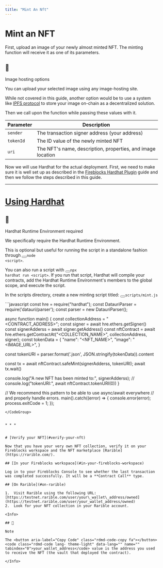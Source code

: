 ```yaml
---
title: "Mint An Nft"
---
```

  
  # Mint an NFT

First, upload an image of your newly almost minted NFT. The minting function will receive it as one of its parameters.

<Info>

## 📘

Image hosting options

You can upload your selected image using any image-hosting site.

While not covered in this guide, another option would be to use a system like [IPFS protocol](https://en.wikipedia.org/wiki/InterPlanetary_File_System) to store your image on-chain as a decentralized solution.

</Info>

Then we call upon the function while passing these values with it.

| Parameter | Description |
| --- | --- |
| `sender` | The transaction signer address (your address) |
| `tokenId` | The ID value of the newly minted NFT |
| `uri` | The NFT's name, description, properties, and image location |

Now we will use Hardhat for the actual deployment. First, we need to make sure it is well set up as described in the [Fireblocks Hardhat Plugin](/reference/hardhat-plugin) guide and then we follow the steps described in this guide.

* * *

  
# [Using Hardhat](#using-hardhat)
<Warning>

## 🚧

Hardhat Runtime Environment required

We specifically require the Hardhat Runtime Environment.

This is optional but useful for running the script in a standalone fashion through <button aria-label="Copy Code" class="rdmd-code-copy fa"></button><code class="rdmd-code lang- theme-light" data-lang="" name="" tabindex="0">node &lt;script&gt;</code>.

You can also run a script with <button aria-label="Copy Code" class="rdmd-code-copy fa"></button><code class="rdmd-code lang- theme-light" data-lang="" name="" tabindex="0">npx hardhat run &lt;script&gt;</code>. If you run that script, Hardhat will compile your contracts, add the Hardhat Runtime Environment's members to the global scope, and execute the script.

</Warning>

In the scripts directory, create a new minting script titled: <button aria-label="Copy Code" class="rdmd-code-copy fa"></button><code class="rdmd-code lang- theme-light" data-lang="" name="" tabindex="0">scripts/mint.js</code>

<CodeGroup>
```javascript
const hre = require("hardhat");
const DatauriParser = require('datauri/parser');
const parser = new DatauriParser();

async function main() {
  const collectionAddress = "<CONTRACT_ADDRESS>";
  const signer = await hre.ethers.getSigner()
  const signerAdderss = await signer.getAddress()
  const nftContract = await hre.ethers.getContractAt("<COLLECTION_NAME>", collectionAddress, signer);
  const tokenData = {
    "name": "<NFT_NAME>",
    "image": "<IMAGE_URL>",
  }

  const tokenURI = parser.format('.json', JSON.stringify(tokenData)).content
  
  const tx = await nftContract.safeMint(signerAdderss, tokenURI);
  await tx.wait()

  console.log("A new NFT has been minted to:", signerAdderss);
  // console.log("tokenURI:", await nftContract.tokenURI(0))
}

// We recommend this pattern to be able to use async/await everywhere
// and properly handle errors.
main().catch((error) => {
  console.error(error);
  process.exitCode = 1;
});

```
</CodeGroup>  
  

* * *

  
# [Verify your NFT](#verify-your-nft)

Now that you have your very own NFT collection, verify it on your Fireblocks workspace and the NFT marketplace [Rarible](https://rarible.com/).

## [In your Fireblocks workspace](#in-your-fireblocks-workspace)

Log in to your Fireblocks Console to see whether the last transaction was completed successfully. It will be a **Contract Call** type.

## [On Rarible](#on-rarible)

1.  Visit Rarible using the following URL: [https://testnet.rarible.com/user/your\_wallet\_address/owned](https://testnet.rarible.com/user/your_wallet_address/owned)
2.  Look for your NFT collection in your Rarible account.

<Info>

## 📘

Note

The <button aria-label="Copy Code" class="rdmd-code-copy fa"></button><code class="rdmd-code lang- theme-light" data-lang="" name="" tabindex="0">your_wallet_address</code> value is the address you used to receive the NFT (the vault that deployed the contract).

</Info>